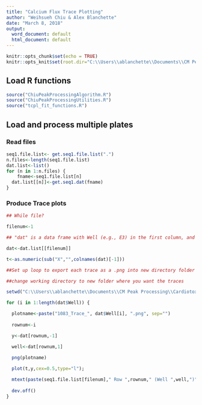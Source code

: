 ---
title: "Calcium Flux Trace Plotting"
author: "Weihsueh Chiu & Alex Blanchette"
date: "March 8, 2018"
output:
  word_document: default
  html_document: default
---

```{r setup, include=FALSE}
knitr::opts_chunk$set(echo = TRUE)
knitr::opts_knit$set(root.dir="C:\\Users\\ablanchette\\Documents\\CM Peak Processing\\Cardiotox_Repeat Experiment\\1083")
```

## Load R functions
```{r load functions}
source("ChiuPeakProcessingAlgorithm.R")
source("ChiuPeakProcessingUtilities.R")
source("tcpl_fit_functions.R")
```

## Load and process multiple plates

### Read files

```{r load  multiple plates}
seq1.file.list<- get.seq1.file.list(".")
n.files<-length(seq1.file.list)
dat.list<-list()
for (n in 1:n.files) {
 	fname<-seq1.file.list[n]
  dat.list[[n]]<-get.seq1.dat(fname)
}
```
### Produce Trace plots

```{r plot examples,fig.height=4,fig.width=6}

## While file?

filenum<-1

## "dat" is a data frame with Well (e.g., E3) in the first column, and the data in the other columns

dat<-dat.list[[filenum]]

t<-as.numeric(sub("X","",colnames(dat)[-1]))

##Set up loop to export each trace as a .png into new directory folder

##change working directory to new folder where you want the traces

setwd("C:\\Users\\ablanchette\\Documents\\CM Peak Processing\\Cardiotox_Repeat Experiment\\1083\\1083_Traces")

for (i in 1:length(dat$Well)) {

  plotname<-paste("1083_Trace_", dat$Well[i], ".png", sep="")   
  
  rownum<-i

  y<-dat[rownum,-1]

  well<-dat[rownum,1]

  png(plotname)
  
  plot(t,y,cex=0.5,type="l");

  mtext(paste(seq1.file.list[filenum]," Row ",rownum," (Well ",well,")",sep=""),side=3,cex=0.75)
  
  dev.off()
}

```

